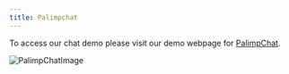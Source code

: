 ```yaml
---
title: Palimpchat
---
```


To access our chat demo please visit our demo webpage for [PalimpChat](http://3.213.4.62:8888/).

![PalimpChatImage](/img/palimpchat.png)
